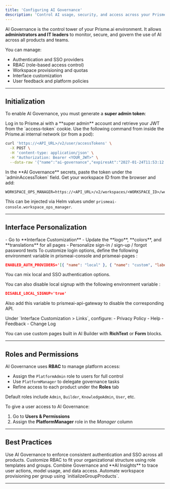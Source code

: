 ```yaml
---
title: 'Configuring AI Governance'
description: 'Control AI usage, security, and access across your Prisme.ai platform.'
---
```



AI Governance is the control tower of your Prisme.ai environment. It allows **administrators and IT leaders** to monitor, secure, and govern the use of AI across all products and teams.

You can manage:
- Authentication and SSO providers
- RBAC (role-based access control)
- Workspace provisioning and quotas
- Interface customization
- User feedback and platform policies

---

## Initialization

To enable AI Governance, you must generate a **super admin token**:

<Steps>
<Step title="Step 1: Get your JWT token">
Log in to Prisme.ai with a **super admin** account and retrieve your JWT from the `access-token` cookie.
</Step>

<Step title="Step 2: Generate the long-term token">
Use the following command from inside the Prisme.ai internal network (or from a pod):

```bash
curl 'https://<API_URL>/v2/user/accessTokens' \
  -X POST \
  -H 'content-type: application/json' \
  -H "Authorization: Bearer <YOUR_JWT>" \
  --data-raw '{"name":"ai-governance","expiresAt":"2027-01-24T11:53:12.116Z"}'
```
</Step>

<Step title="Step 3: Inject the access token">
In the **AI Governance** secrets, paste the token under the `adminAccessToken` field.
</Step>

<Step title="Step 4: Configure API access">
Get your workspace ID from the browser and add:

```env
WORKSPACE_OPS_MANAGER=https://<API_URL>/v2/workspaces/<WORKSPACE_ID>/webhooks/
```

This can be injected via Helm values under `prismeai-console.workspace_ops_manager`.
</Step>
</Steps>

---

## Interface Personalization

<AccordionGroup>

<Accordion title="Customize Branding & Texts">
- Go to **Interface Customization**
- Update the **logo**, **colors**, and **translations** for all pages
- Personalize sign-in / sign-up / forgot password texts
</Accordion>

<Accordion title="Configure SSO Providers">
To customize login options, define the following environment variable in prismeai-console and prismeai-pages :

```json
ENABLED_AUTH_PROVIDERS='[{ "name": "local" }, { "name": "custom", "label": { "fr":"Connexion avec custom", "en":"Connect with custom" }, "icon":"http://logo.png"}]'
```
You can mix local and SSO authentication options.

You can also disable local signup with the following environment variable :  

```json
DISABLE_LOCAL_SIGNUP='true'
```
Also add this variable to prismeai-api-gateway to disable the corresponding API.  
</Accordion>

<Accordion title="Add Legal & Help Pages">
Under `Interface Customization > Links`, configure:
- Privacy Policy
- Help
- Feedback
- Change Log

You can use custom pages built in AI Builder with **RichText** or **Form** blocks.
</Accordion>

</AccordionGroup>

---

## Roles and Permissions

AI Governance uses **RBAC** to manage platform access:

- Assign the `PlatformAdmin` role to users for full control
- Use `PlatformManager` to delegate governance tasks
- Refine access to each product under the **Roles** tab

Default roles include `Admin`, `Builder`, `KnowledgeAdmin`, `User`, etc.

To give a user access to AI Governance:
1. Go to **Users & Permissions**
2. Assign the **PlatformManager** role in the *Manager* column

---

## Best Practices

<CardGroup cols={2}>
  <Card title="Centralize Security" icon="shield-halved">
    Use AI Governance to enforce consistent authentication and SSO across all products.
  </Card>
  <Card title="Granular Access Control" icon="user-shield">
    Customize RBAC to fit your organizational structure using role templates and groups.
  </Card>
  <Card title="Audit Everything" icon="file-lines">
    Combine Governance and **AI Insights** to trace user actions, model usage, and data access.
  </Card>
  <Card title="Govern by Group" icon="users">
    Automate workspace provisioning per group using `initializeGroupProducts`.
  </Card>
</CardGroup>

---
